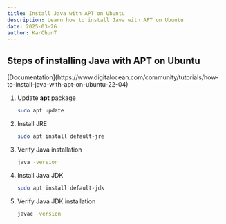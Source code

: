```yaml
---
title: Install Java with APT on Ubuntu
description: Learn how to install Java with APT on Ubuntu
date: 2025-03-26
author: KarChunT
---
```


## Steps of installing Java with APT on Ubuntu

<Callout title="More Information">
  [Documentation](https://www.digitalocean.com/community/tutorials/how-to-install-java-with-apt-on-ubuntu-22-04)
</Callout>

1. Update **apt** package

   ```bash
   sudo apt update
   ```

2. Install JRE

   ```bash
   sudo apt install default-jre
   ```

3. Verify Java installation

   ```bash
   java -version
   ```

4. Install Java JDK

   ```bash
   sudo apt install default-jdk
   ```

5. Verify Java JDK installation
   ```bash
   javac -version
   ```
